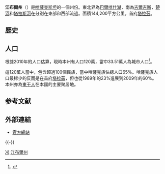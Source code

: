 {{NoteTA
|G1=地名
|1=zh-hans:江布尔州;zh-hant:江布爾州;
}}
{{Infobox settlement
| name                    = 江布爾州
| native_name             = {{lang|kk|Жамбыл облысы}}<br/>{{lang|ru|Жамбылская область}}
| settlement_type         = [[哈薩克行政區劃|州]]
| image_shield            = Zhambyl_province_seal.png
| image_map               = Jambyl in Kazakhstan.svg
| timezone                = [[UTC+6|UTC+6]]
| website                 = http://www.zhambyl.gov.kz/
}}
'''江布爾州'''（{{lang-kk|'''Жамбыл облысы'''}}）是[[哈薩克斯坦|哈薩克斯坦]]的一個州份。東北界為[[巴爾喀什湖|巴爾喀什湖]]，南為[[吉爾吉斯|吉爾吉斯]]，[[楚河_(中亞)|楚河]]和[[塔拉斯河|塔拉斯河]]在分別在東部和西部流過。面積144,200平方公里。首府[[塔拉茲|塔拉茲]]。

==歷史==

==人口==
根據2010年的人口估算，現時本州有人口120萬，當中33.51萬人為城市人口<ref>{{cite web |publisher=Agency of statistics of the Republic of Kazakhstan |url=http://www.stat.kz/digital/naselsenie/2012/2013/%D0%BC%D0%B0%D1%80%D1%82/01_2012_%D0%AD-14-05-%D0%9C.xls |format=[[Microsoft_Excel|Excel檔]] |title=Численность населения Республики Казахстан по областям с началa 2013 года до 1 февраля 2013 года |language=ru |accessdate=2016-01-07 |archive-date=2019-05-11 |archive-url=https://web.archive.org/web/20190511001020/http://www.stat.kz/digital/naselsenie/2012/2013/%D0%BC%D0%B0%D1%80%D1%82/01_2012_%D0%AD-14-05-%D0%9C.xls |dead-url=yes }}</ref>。

這120萬人當中，包含超過100個民族，當中哈薩克族佔總人口65%。哈薩克族人口最稀少的反而是在首府[[塔拉茲|塔拉茲]]，但也從1989年的23%進展到2009年的60%。本州亦為[[東干人|東干人]]在本國的主要聚居地。

== 参考文献 ==
<div class="references-small">
<references />
</div>

== 外部連結 ==
* [http://www.zhambyl.gov.kz/ 官方網站] {{Wayback|url=http://www.zhambyl.gov.kz/ |date=20200811224754 }}

{{-}}
{{哈萨克斯坦行政区划}}

[[Category:哈薩克斯坦州份|Ж]]
[[Category:江布爾州|]]

{{中亚小作品}}